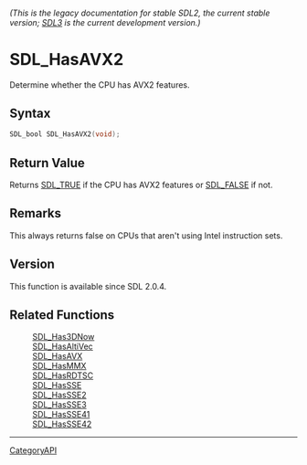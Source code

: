 ====== (This is the legacy documentation for stable SDL2, the current stable version; [https://wiki.libsdl.org/SDL3/ SDL3] is the current development version.) ======
= SDL_HasAVX2 =

Determine whether the CPU has AVX2 features.

== Syntax ==

<syntaxhighlight lang='c'>
SDL_bool SDL_HasAVX2(void);
</syntaxhighlight>

== Return Value ==

Returns [[SDL_TRUE]] if the CPU has AVX2 features or [[SDL_FALSE]] if not.

== Remarks ==

This always returns false on CPUs that aren't using Intel instruction sets.

== Version ==

This function is available since SDL 2.0.4.

== Related Functions ==

:[[SDL_Has3DNow]]
:[[SDL_HasAltiVec]]
:[[SDL_HasAVX]]
:[[SDL_HasMMX]]
:[[SDL_HasRDTSC]]
:[[SDL_HasSSE]]
:[[SDL_HasSSE2]]
:[[SDL_HasSSE3]]
:[[SDL_HasSSE41]]
:[[SDL_HasSSE42]]

----
[[CategoryAPI]]


